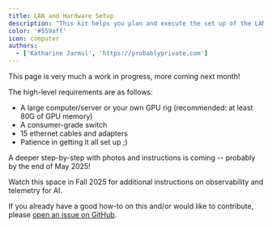 ```yaml
---
title: LAN and Hardware Setup
description: "This kit helps you plan and execute the set up of the LAN and your GPU server/rig."
color: '#559aff'
icon: computer
authors:
  - ['Katharine Jarmul', 'https://probablyprivate.com']
---
```


<Infobox title="Important note (April 2025)" icon="warning">

This page is very much a work in progress, more coming next month!

</Infobox>

The high-level requirements are as follows:

- A large computer/server or your own GPU rig (recommended: at least 80G of GPU memory)
- A consumer-grade switch
- 15 ethernet cables and adapters
- Patience in getting it all set up ;)

A deeper step-by-step with photos and instructions is coming -- probably by the end of May 2025!

Watch this space in Fall 2025 for additional instructions on observability and telemetry for AI.

If you already have a good how-to on this and/or would like to contribute, please [open an issue on GitHub](https://github.com/feminist-ai/hardware-lan-setup).
